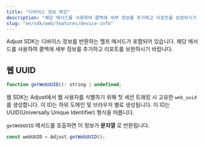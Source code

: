 ```yaml
---
title: "디바이스 정보 확인"
description: "해당 메서드를 사용하여 콜백에 세부 정보를 추가하고 리포트를 보완하시기 바랍니다."
slug: "en/sdk/web/features/device-info"
---
```

Adjust SDK는 디바이스 정보를 반환하는 헬프 메서드가 포함되어 있습니다. 해당 메서드를 사용하여 콜백에 세부 정보를 추가하고 리포트를 보완하시기 바랍니다.

웹 UUID
------

```js
function getWebUUID(): string | undefined;
```

웹 SDK는 Adjust에서 웹 사용자를 식별하기 위해 첫 세션 트래킹 시 고유한 `web_uuid`를 생성합니다. 이 ID는 하위 도메인 및 브라우저 별로 생성됩니다. 이 ID는 UUID\(Universally Unique Identifier\) 형식을 따릅니다.

`getWebUUID` 메서드를 호출하면 이 정보가 **문자열** 로 반환됩니다.

```js
const webUUID = Adjust.getWebUUID();
```

